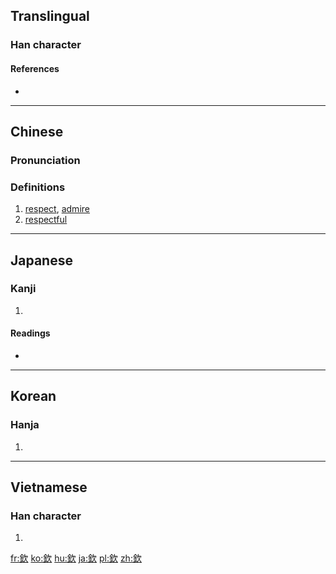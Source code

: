 {{also|钦}}
==Translingual==

===Han character===
{{Han char|rn=76|rad=欠|as=08|sn=12|four=87182|canj=CNO|ids=⿰金欠}}

====References====
* {{Han ref|kx=0568.210|dkj=16104|dj=0957.070|hdz=32143.010|uh=6B3D|ud=27453|bh=B4DC|bd=46300}}

----

==Chinese==
{{zh-forms|s=钦}}

===Pronunciation===
{{zh-pron
|m=qīn
|c=jam1
|mc=y
|oc=y
|ma=
|cat=v,a
}}

===Definitions===
# [[respect]], [[admire]]
# [[respectful]]

----

==Japanese==

===Kanji===
{{ja-kanji|grade=|rs=欠08}}

# {{defn|lang=ja|sort=欠08}}

====Readings====
* {{ja-readings|on=[[きん]] (kin), [[こん]] (kon)|kun=[[つつしむ]] (tsutsushimu)}}

----

==Korean==

===Hanja===
{{ko-hanja|hangeul=흠|eumhun=|rv=heum|mr=hŭm|y=hum}}

# {{defn|lang=ko|sort=欠08}}

----

==Vietnamese==

===Han character===
{{vi-hantu|[[khâm]], [[khom]]|rs=欠08}}

# {{defn|lang=vi|sort=欠08}}

[[fr:欽]]
[[ko:欽]]
[[hu:欽]]
[[ja:欽]]
[[pl:欽]]
[[zh:欽]]
